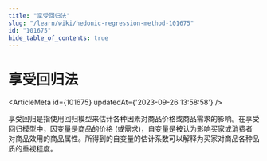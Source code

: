 ```yaml
---
title: "享受回归法"
slug: "/learn/wiki/hedonic-regression-method-101675"
id: "101675"
hide_table_of_contents: true
---
```



# 享受回归法

<ArticleMeta id={101675} updatedAt={'2023-09-26 13:58:58'} />
<div className='border-solid border-b border-t-0 my-4 border-[var(--ifm-color-gray-300)]' />

享受回归是指使用回归模型来估计各种因素对商品价格或商品需求的影响。在享受回归模型中，因变量是商品的价格 (或需求)，自变量是被认为影响买家或消费者对商品效用的商品属性。所得到的自变量的估计系数可以解释为买家对商品各种品质的重视程度。
